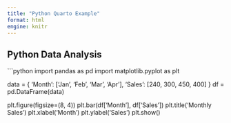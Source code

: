 ```yaml
---
title: "Python Quarto Example"
format: html
engine: knitr
---
```


## Python Data Analysis

```python
import pandas as pd
import matplotlib.pyplot as plt

data = {
    'Month': ['Jan', 'Feb', 'Mar', 'Apr'],
    'Sales': [240, 300, 450, 400]
}
df = pd.DataFrame(data)

plt.figure(figsize=(8, 4))
plt.bar(df['Month'], df['Sales'])
plt.title('Monthly Sales')
plt.xlabel('Month')
plt.ylabel('Sales')
plt.show()